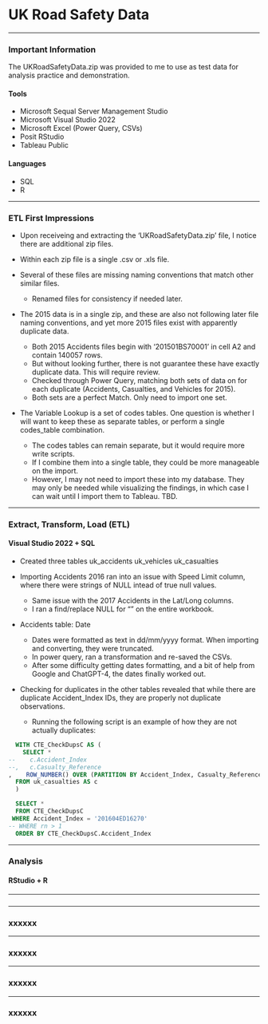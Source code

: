 # UK Road Safety Data

------------------------------------------------------------------------

### Important Information

The UKRoadSafetyData.zip was provided to me to use as test data for analysis practice and demonstration.

#### Tools

-   Microsoft Sequal Server Management Studio
-   Microsoft Visual Studio 2022
-   Microsoft Excel (Power Query, CSVs)
-   Posit RStudio
-   Tableau Public

#### Languages

-   SQL
-   R


------------------------------------------------------------------------

### ETL First Impressions

-   Upon receiveing and extracting the 'UKRoadSafetyData.zip' file, I notice there are additional zip files.

-   Within each zip file is a single .csv or .xls file.

-   Several of these files are missing naming conventions that match other similar files.
    + Renamed files for consistency if needed later.

-   The 2015 data is in a single zip, and these are also not following later file naming conventions, and yet more 2015 files exist with apparently duplicate data.
    +   Both 2015 Accidents files begin with '201501BS70001' in cell A2 and contain 140057 rows. 
    +   But without looking further, there is not guarantee these have exactly duplicate data. This will require review.
    +   Checked through Power Query, matching both sets of data on for each duplicate (Accidents, Casualties, and Vehicles for 2015). 
    +   Both sets are a perfect Match. Only need to import one set.

-   The Variable Lookup is a set of codes tables. One question is whether I will want to keep these as separate tables, or perform a single codes_table combination.
    +   The codes tables can remain separate, but it would require more write scripts. 
    +   If I combine them into a single table, they could be more manageable on the import.
    +   However, I may not need to import these into my database. They may only be needed while visualizing the findings, in which case I can wait until I import them to Tableau. TBD.

------------------------------------------------------------------------

### Extract, Transform, Load (ETL)

#### Visual Studio 2022 + SQL

-   Created three tables
uk_accidents
uk_vehicles
uk_casualties

-   Importing Accidents 2016 ran into an issue with Speed Limit column, where there were strings of NULL intead of true null values. 
    +   Same issue with the 2017 Accidents in the Lat/Long columns.
    +   I ran a find/replace NULL for "" on the entire workbook.

-   Accidents table: Date
    +   Dates were formatted as text in dd/mm/yyyy format. When importing and converting, they were truncated.
    +   In power query, ran a transformation and re-saved the CSVs.
    +   After some difficulty getting dates formatting, and a bit of help from Google and ChatGPT-4, the dates finally worked out.

-   Checking for duplicates in the other tables revealed that while there are duplicate Accident_Index IDs, they are properly not duplicate observations.
    +   Running the following script is an example of how they are not actually duplicates:

``` sql
  WITH CTE_CheckDupsC AS (
    SELECT *
--    c.Accident_Index
--,   c.Casualty_Reference
,    ROW_NUMBER() OVER (PARTITION BY Accident_Index, Casualty_Reference ORDER BY (SELECT NULL)) AS rn
  FROM uk_casualties AS c
  )

  SELECT *
  FROM CTE_CheckDupsC
 WHERE Accident_Index = '201604ED16270'
-- WHERE rn > 1
  ORDER BY CTE_CheckDupsC.Accident_Index
```


------------------------------------------------------------------------

### Analysis

#### RStudio + R



------------------------------------------------------------------------

###

------------------------------------------------------------------------

### xxxxxx

------------------------------------------------------------------------

### xxxxxx

------------------------------------------------------------------------

### xxxxxx

------------------------------------------------------------------------

### xxxxxx
